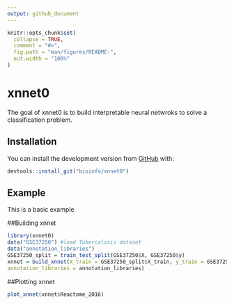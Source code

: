 ```yaml
---
output: github_document
---
```


<!-- README.md is generated from README.Rmd. Please edit that file -->

```r
knitr::opts_chunk$set(
  collapse = TRUE,
  comment = "#>",
  fig.path = "man/figures/README-",
  out.width = "100%"
)
```

# xnnet0

<!-- badges: start -->
<!-- badges: end -->

The goal of xnnet0 is to build interpretable neural netwroks to solve a classification problem. 

## Installation

You can install the development version from [GitHub](https://github.com/) with:

``` r
devtools::install_git("bioinfo/xnnet0")
```

## Example

This is a basic example

##Building xnnet
```r
library(xnnet0)
data("GSE37250") #load Tubercolosis dataset
data("annotation_libraries")
GSE37250_split = train_test_split(GSE37250$X, GSE37250$y)
xnnet = build_xnnet(X_train = GSE37250_split$X_train, y_train = GSE37250_split$y_train,
annotation_libraries = annotation_libraries)
```


##Plotting xnnet
```r
plot_xnnet(xnnet$Reactome_2016)
```
